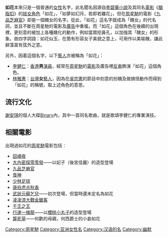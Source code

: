 '''如花'''本來只是一個普通的[[女性|女性]]名字，此名聞名因源自[[李碧華_(作家)|李碧華]][[小說|小說]]及其同名[[電影|電影]]《[[胭脂扣|胭脂扣]]》的[[妓女|妓女]][[角色|角色]]「如花」，「如夢如幻月，若即若離花」，但在[[周星馳|周星馳]]的電影《[[九品芝麻官|九品芝麻官]]》卻是一個醜女的名字。從此，「如花」這名字就成為「醜女」的代名詞，並且不斷在周星馳的電影及[[廣告|廣告]]中重複。而「如花」這個角色在後續的出現裡，更刻意的被加上各種醜化的動作，例如當眾挖鼻孔，以加強其「醜女」的形象。故四字詞語：如花似玉，在箇有形容女子美貌之意上，可用作以美喻醜，讓此辭藻富有弦外之意。

另外，因着這個名字，以下[[藝人|藝人]]亦被稱為「如花」：
* [[李健仁|李健仁]]：[[香港電影|香港]]'''男'''[[演員|演員]]，經常在[[周星馳|周星馳]]的[[周星馳電影列表|電影]]及廣告裡[[反串|反串]]飾演「如花」這個角色。
* [[林雅惠|林雅惠]]：[[台灣|台灣]]'''女'''[[藝人|藝人]]，因為在[[吳宗憲|吳宗憲]]的節目中刻意的扮醜及做搞怪動作而得到「如花」的稱號，取上述角色的意思。

==流行文化==
[[謝安琪|謝安琪]]的個人大碟[[Binary|Binary]]內，其中一首同名歌曲，就是歌頌李健仁的專業演技。

==相關電影==
出現過如花的[[周星馳|周星馳]]電影包括：
* [[回魂夜_(1995年電影)|回魂夜]]
* [[大內密探零零發|大內密探零零發]]——以妃子（後宮佳麗）的造型登場
* [[九品芝麻官|九品芝麻官]]
* [[食神_(電影)|食神]]
* [[少林足球|少林足球]]
* [[唐伯虎点秋香|唐伯虎点秋香]]
* [[武狀元蘇乞兒|武狀元蘇乞兒]]——初次登場，但當時還未定名為如花
* [[凌凌漆大戰金鎗客|凌凌漆大戰金鎗客]]
* [[千王之王|千王之王]]
* [[行運一條龍|行運一條龍]]——以[[櫻桃小丸子|櫻桃小丸子]]的造型登場
* [[算死草|算死草]]——何歡的母親，何西爵士的小妾如花
{{周星馳}}
[[Category:周星馳|Category:周星馳]]
[[Category:亚洲女性名|Category:亚洲女性名]]
[[Category:汉语的名|Category:汉语的名]]
[[Category:幽默|Category:幽默]]